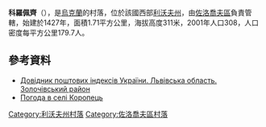{{coord|49|40|9|N|24|53|25|E|scale:100000|display=title}}

'''科羅佩齊'''（{{lang-uk|Коропець}}），是[[烏克蘭|烏克蘭]]的村落，位於該國西部[[利沃夫州|利沃夫州]]，由[[佐洛喬夫區|佐洛喬夫區]]負責管轄，始建於1427年，面積1.71平方公里，海拔高度311米，2001年人口308，人口密度每平方公里179.7人。

==參考資料==
*[http://www.uaidx.com/13/290?f=index&d=desc&lang=ua Довідник поштових індексів України. Львівська область. Золочівський район]
* [http://weather.in.ua/ua/l'vovskaja/11563 Погода в селі Коропець]

{{DEFAULTSORT:Коропець}}
[[Category:利沃夫州村落|Category:利沃夫州村落]]
[[Category:佐洛喬夫區村落|Category:佐洛喬夫區村落]]


{{Lviv-geo-stub}}